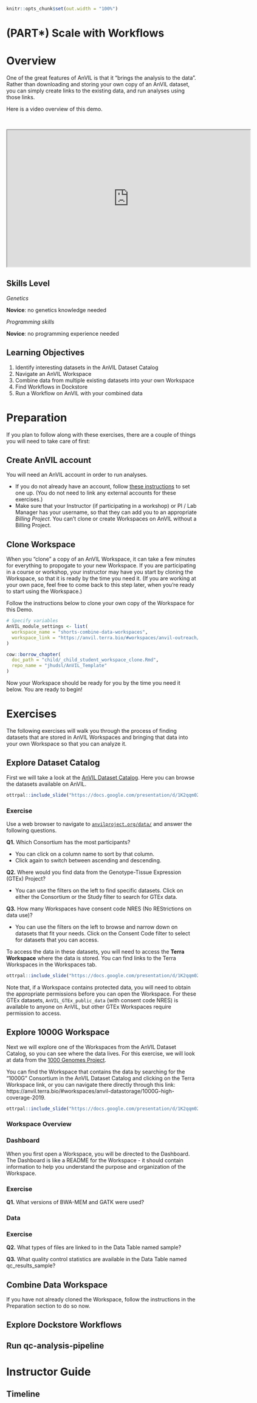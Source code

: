 ```r
knitr::opts_chunk$set(out.width = "100%")
```

# (PART\*) Scale with Workflows {-}   

# Overview

One of the great features of AnVIL is that it "brings the analysis to the data". Rather than downloading and storing your own copy of an AnVIL dataset, you can simply create links to the existing data, and run analyses using those links.

Here is a video overview of this demo.

<br>

<iframe src="https://drive.google.com/uc?id=1vq9l8jvTd8mIEUWdpzmSOQI7kn9vo_4g" width="640" height="360" allow="autoplay"></iframe>

## Skills Level

::: {.notice}
_Genetics_

**Novice**: no genetics knowledge needed

_Programming skills_

**Novice**: no programming experience needed
:::

## Learning Objectives

1. Identify interesting datasets in the AnVIL Dataset Catalog
1. Navigate an AnVIL Workspace
1. Combine data from multiple existing datasets into your own Workspace
1. Find Workflows in Dockstore
1. Run a Workflow on AnVIL with your combined data


# Preparation

If you plan to follow along with these exercises, there are a couple of things you will need to take care of first:

## Create AnVIL account

You will need an AnVIL account in order to run analyses.

- If you do not already have an account, follow [these instructions](https://jhudatascience.org/AnVIL_Book_Getting_Started/overview-analysts.html) to set one up.  (You do not need to link any external accounts for these exercises.)
- Make sure that your Instructor (if participating in a workshop) or PI / Lab Manager has your username, so that they can add you to an appropriate *Billing Project*.  You can't clone or create Workspaces on AnVIL without a Billing Project.

## Clone Workspace

When you "clone" a copy of an AnVIL Workspace, it can take a few minutes for everything to propogate to your new Workspace. If you are participating in a course or workshop, your instructor may have you start by cloning the Workspace, so that it is ready by the time you need it. (If you are working at your own pace, feel free to come back to this step later, when you're ready to start using the Workspace.)

Follow the instructions below to clone your own copy of the Workspace for this Demo.

:::: {.borrowed_chunk}
```r
# Specify variables
AnVIL_module_settings <- list(
  workspace_name = "shorts-combine-data-workspaces",
  workspace_link = "https://anvil.terra.bio/#workspaces/anvil-outreach/shorts-combine-data-workspaces"
)

cow::borrow_chapter(
  doc_path = "child/_child_student_workspace_clone.Rmd",
  repo_name = "jhudsl/AnVIL_Template"
)
```
::::

Now your Workspace should be ready for you by the time you need it below.  You are ready to begin!

# Exercises

The following exercises will walk you through the process of finding datasets that are stored in AnVIL Workspaces and bringing that data into your own Workspace so that you can analyze it.

## Explore Dataset Catalog

First we will take a look at the [AnVIL Dataset Catalog]((https://anvilproject.org/data/)).  Here you can browse the datasets available on AnVIL.

```r
ottrpal::include_slide("https://docs.google.com/presentation/d/1K2qqm02W_zPhrOZsUoKj1FvKWcMO0iHgaiVwvcqMrXc/edit#slide=id.g24306c8bf8a_0_0")
```


:::{.reflection}

### Exercise {-}

Use a web browser to navigate to [`anvilproject.org/data/`](https://anvilproject.org/data/) and answer the following questions.

**Q1.**  Which Consortium has the most participants?
    
- You can click on a column name to sort by that column.
- Click again to switch between ascending and descending.
    
**Q2.**  Where would you find data from the Genotype-Tissue Expression (GTEx) Project?
    
- You can use the filters on the left to find specific datasets.  Click on either the Consortium or the Study filter to search for GTEx data.
    
**Q3.**  How many Workspaces have consent code NRES (No REStrictions on data use)?
    
- You can use the filters on the left to browse and narrow down on datasets that fit your needs.  Click on the Consent Code filter to select for datasets that you can access.

:::
    
To access the data in these datasets, you will need to access the **Terra Workspace** where the data is stored.  You can find links to the Terra Workspaces in the Workspaces tab.

```r
ottrpal::include_slide("https://docs.google.com/presentation/d/1K2qqm02W_zPhrOZsUoKj1FvKWcMO0iHgaiVwvcqMrXc/edit#slide=id.g24f1d151022_0_4")
```

Note that, if a Workspace contains protected data, you will need to obtain the appropriate permissions before you can open the Workspace.  For these GTEx datasets, `AnVIL_GTEx_public_data` (with consent code NRES) is available to anyone on AnVIL, but other GTEx Workspaces require permission to access.


## Explore 1000G Workspace

Next we will explore one of the Workspaces from the AnVIL Dataset Catalog, so you can see where the data lives.  For this exercise, we will look at data from the [1000 Genomes Project](https://www.internationalgenome.org/).

You can find the Workspace that contains the data by searching for the "1000G" Consortium in the AnVIL Dataset Catalog and clicking on the Terra Workspace link, or you can navigate there directly through this link: https://anvil.terra.bio/#workspaces/anvil-datastorage/1000G-high-coverage-2019.

```r
ottrpal::include_slide("https://docs.google.com/presentation/d/1K2qqm02W_zPhrOZsUoKj1FvKWcMO0iHgaiVwvcqMrXc/edit#slide=id.g24f280a88cb_0_12")
```

### Workspace Overview

### Dashboard

When you first open a Workspace, you will be directed to the Dashboard.  The Dashboard is like a README for the Workspace - it should contain information to help you understand the purpose and organization of the Workspace.

:::{.reflection}
### Exercise {-}

**Q1.** What versions of BWA-MEM and GATK were used?

:::

### Data

:::{.reflection}
### Exercise {-}

**Q2.** What types of files are linked to in the Data Table named sample?

**Q3.** What quality control statistics are available in the Data Table named qc_results_sample?

:::


## Combine Data Workspace

If you have not already cloned the Workspace, follow the instructions in the Preparation section to do so now.

## Explore Dockstore Workflows

## Run qc-analysis-pipeline

# Instructor Guide

## Timeline
